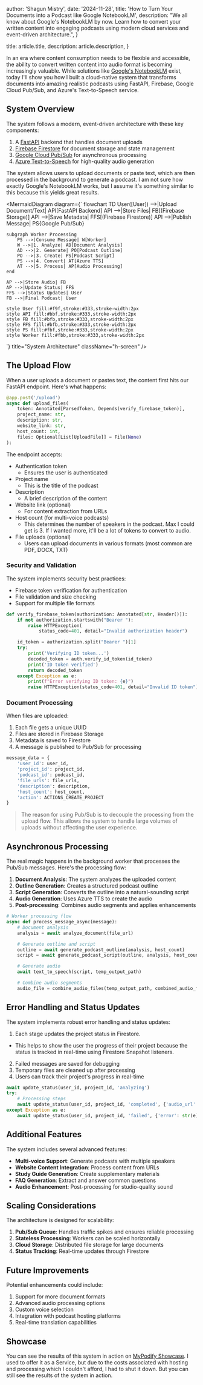 
  author: 'Shagun Mistry',
  date: '2024-11-28',
  title: 'How to Turn Your Documents into a Podcast like Google NotebookLM',
  description:
    "We all know about Google's NotebookLM by now. Learn how to convert your written content into engaging podcasts using modern cloud services and event-driven architecture.",
}

  title: article.title,
  description: article.description,
}


In an era where content consumption needs to be flexible and accessible, the ability to convert written content into audio format is becoming increasingly valuable. While solutions like [Google's NotebookLM](https://notebooklm.google) exist, today I'll show you how I built a cloud-native system that transforms documents into amazing realistic podcasts using FastAPI, Firebase, Google Cloud Pub/Sub, and Azure's Text-to-Speech service.

## System Overview

The system follows a modern, event-driven architecture with these key components:

1. A [FastAPI](https://fastapi.tiangolo.com) backend that handles document uploads
2. [Firebase Firestore](https://firebase.google.com/docs/firestore) for document storage and state management
3. [Google Cloud Pub/Sub](https://cloud.google.com/pubsub/docs/overview) for asynchronous processing
4. [Azure Text-to-Speech](https://azure.microsoft.com/en-us/products/ai-services/ai-speech) for high-quality audio generation

The system allows users to upload documents or paste text, which are then processed in the background to generate a podcast. I am not sure how exactly Google's NotebookLM works, but I assume it's something similar to this because this yields great results.

<MermaidDiagram
  diagram={`
  flowchart TD
    User([User]) -->|Upload Document/Text| API[FastAPI Backend]
    API -->|Store Files| FB[(Firebase Storage)]
    API -->|Save Metadata| FFS[(Firebase Firestore)]
    API -->|Publish Message| PS{Google Pub/Sub}
    
    subgraph Worker Processing
        PS -->|Consume Message| W[Worker]
        W -->|1. Analyze| AD[Document Analysis]
        AD -->|2. Generate| PO[Podcast Outline]
        PO -->|3. Create| PS[Podcast Script]
        PS -->|4. Convert| AT[Azure TTS]
        AT -->|5. Process| AP[Audio Processing]
    end
    
    AP -->|Store Audio| FB
    AP -->|Update Status| FFS
    FFS -->|Status Updates| User
    FB -->|Final Podcast| User

    style User fill:#f9f,stroke:#333,stroke-width:2px
    style API fill:#bbf,stroke:#333,stroke-width:2px
    style FB fill:#bfb,stroke:#333,stroke-width:2px
    style FFS fill:#bfb,stroke:#333,stroke-width:2px
    style PS fill:#fbf,stroke:#333,stroke-width:2px
    style Worker fill:#fbb,stroke:#333,stroke-width:2px
  `}
  title="System Architecture"
  className="h-screen"
/>

## The Upload Flow

When a user uploads a document or pastes text, the content first hits our FastAPI endpoint. Here's what happens:

```python
@app.post('/upload')
async def upload_files(
    token: Annotated[ParsedToken, Depends(verify_firebase_token)],
    project_name: str,
    description: str,
    website_link: str,
    host_count: int,
    files: Optional[List[UploadFile]] = File(None)
):
```

The endpoint accepts:

- Authentication token
  - Ensures the user is authenticated
- Project name
  - This is the title of the podcast
- Description
  - A brief description of the content
- Website link (optional)
  - For content extraction from URLs
- Host count (for multi-voice podcasts)
  - This determines the number of speakers in the podcast. Max I could get is 3. If I wanted more, it'll be a lot of tokens to convert to audio.
- File uploads (optional)
  - Users can upload documents in various formats (most common are PDF, DOCX, TXT)

### Security and Validation

The system implements security best practices:

- Firebase token verification for authentication
- File validation and size checking
- Support for multiple file formats

```python
def verify_firebase_token(authorization: Annotated[str, Header()]):
    if not authorization.startswith("Bearer "):
        raise HTTPException(
            status_code=401, detail="Invalid authorization header")

    id_token = authorization.split("Bearer ")[1]
    try:
        print('Verifying ID token...')
        decoded_token = auth.verify_id_token(id_token)
        print('ID token verified')
        return decoded_token
    except Exception as e:
        print(f"Error verifying ID token: {e}")
        raise HTTPException(status_code=401, detail="Invalid ID token")
```

### Document Processing

When files are uploaded:

1. Each file gets a unique UUID
2. Files are stored in Firebase Storage
3. Metadata is saved to Firestore
4. A message is published to Pub/Sub for processing

```python
message_data = {
    'user_id': user_id,
    'project_id': project_id,
    'podcast_id': podcast_id,
    'file_urls': file_urls,
    'description': description,
    'host_count': host_count,
    'action': ACTIONS_CREATE_PROJECT
}
```

> The reason for using Pub/Sub is to decouple the processing from the upload flow. This allows the system to handle large volumes of uploads without affecting the user experience.

## Asynchronous Processing

The real magic happens in the background worker that processes the Pub/Sub messages. Here's the processing flow:

1. **Document Analysis**: The system analyzes the uploaded content
2. **Outline Generation**: Creates a structured podcast outline
3. **Script Generation**: Converts the outline into a natural-sounding script
4. **Audio Generation**: Uses Azure TTS to create the audio
5. **Post-processing**: Combines audio segments and applies enhancements

```python
# Worker processing flow
async def process_message_async(message):
    # Document analysis
    analysis = await analyze_document(file_url)

    # Generate outline and script
    outline = await generate_podcast_outline(analysis, host_count)
    script = await generate_podcast_script(outline, analysis, host_count)

    # Generate audio
    await text_to_speech(script, temp_output_path)

    # Combine audio segments
    audio_file = combine_audio_files(temp_output_path, combined_audio_file)
```

## Error Handling and Status Updates

The system implements robust error handling and status updates:

1. Each stage updates the project status in Firestore.

- This helps to show the user the progress of their project because the status is tracked in real-time using Firestore Snapshot listeners.

2. Failed messages are saved for debugging
3. Temporary files are cleaned up after processing
4. Users can track their project's progress in real-time

```python
await update_status(user_id, project_id, 'analyzing')
try:
    # Processing steps
    await update_status(user_id, project_id, 'completed', {'audio_url': audio_url})
except Exception as e:
    await update_status(user_id, project_id, 'failed', {'error': str(e)})
```

## Additional Features

The system includes several advanced features:

- **Multi-voice Support**: Generate podcasts with multiple speakers
- **Website Content Integration**: Process content from URLs
- **Study Guide Generation**: Create supplementary materials
- **FAQ Generation**: Extract and answer common questions
- **Audio Enhancement**: Post-processing for studio-quality sound

## Scaling Considerations

The architecture is designed for scalability:

1. **Pub/Sub Queue**: Handles traffic spikes and ensures reliable processing
2. **Stateless Processing**: Workers can be scaled horizontally
3. **Cloud Storage**: Distributed file storage for large documents
4. **Status Tracking**: Real-time updates through Firestore

## Future Improvements

Potential enhancements could include:

1. Support for more document formats
2. Advanced audio processing options
3. Custom voice selection
4. Integration with podcast hosting platforms
5. Real-time translation capabilities

## Showcase

You can see the results of this system in action on [MyPodify Showcase](https://mypodify.com/showcase).
I used to offer it as a Service, but due to the costs associated with hosting and processing which I couldn't afford, I had to shut it down. But you can still see the results of the system in action.